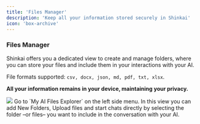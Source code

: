 ```yaml
---
title: 'Files Manager'
description: 'Keep all your information stored securely in Shinkai'
icon: 'box-archive'
---
```




### Files Manager
Shinkai offers you a dedicated view to create and manage folders, where you can store your files and include them in your interactions with your AI. 

<Note>File formats supported: `csv, docx, json, md, pdf, txt, xlsx`.</Note>  

**All your information remains in your device, maintaining your privacy.** 
<Frame>
  <img src="/images/file-manager.jpg" style={{ borderRadius: '0.5rem' }} />
</Frame>
Go to `My AI Files Explorer` on the left side menu. In this view you can add New Folders, Upload files and start chats directly by selecting the folder –or files– you want to include in the conversation with your AI. 

